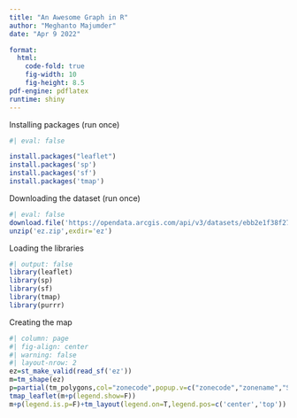 ```yaml
---
title: "An Awesome Graph in R"
author: "Meghanto Majumder"
date: "Apr 9 2022"

format:
  html:
    code-fold: true
    fig-width: 10
    fig-height: 8.5
pdf-engine: pdflatex
runtime: shiny
---
```


Installing packages (run once)

```r
#| eval: false

install.packages("leaflet")
install.packages('sp')
install.packages('sf')
install.packages('tmap')
```


Downloading the dataset (run once)

```r
#| eval: false
download.file('https://opendata.arcgis.com/api/v3/datasets/ebb2e1f38f274f2dbbe4cba16c6c66af_0/downloads/data?format=shp&spatialRefId=2914','ez.zip')
unzip('ez.zip',exdir='ez')
```

Loading the libraries

```r
#| output: false
library(leaflet)
library(sp)
library(sf)
library(tmap)
library(purrr)
```

Creating the map

```r
#| column: page
#| fig-align: center
#| warning: false
#| layout-nrow: 2
ez=st_make_valid(read_sf('ez'))
m=tm_shape(ez)
p=partial(tm_polygons,col="zonecode",popup.v=c("zonecode","zonename","SHAPE_Area"),al=0.7,style="cat",pal='Accent',border.a=0.1)
tmap_leaflet(m+p(legend.show=F))
m+p(legend.is.p=F)+tm_layout(legend.on=T,legend.pos=c('center','top'))
```
